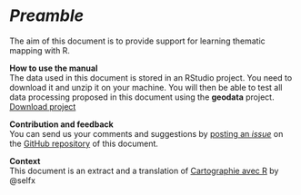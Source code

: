 # *Preamble* {.unnumbered}

The aim of this document is to provide support for learning thematic mapping with R. 

**How to use the manual**    
The data used in this document is stored in an RStudio project. 
You need to download it and unzip it on your machine. You will then be able to test all data processing proposed in this document using the **geodata** project.  
[Download project](https://rcarto.github.io/cartographie_avec_r/geodata.zip){.btn .btn-primary .btn-sm role=“button”}  

**Contribution and feedback**    
You can send us your comments and suggestions by [posting an *issue*](https://github.com/rCarto/cartography_with_r/issues) on the [GitHub repository](https://github.com/rCarto/cartography_with_r) of this document. 


**Context**  
This document is an extract and a translation of [Cartographie avec R](https://rcarto.github.io/cartographie_avec_r/) by @selfx
